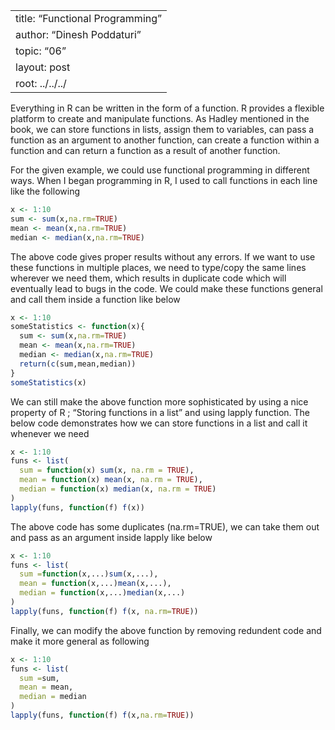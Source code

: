 
---
title: "Functional Programming"
author: "Dinesh Poddaturi"
topic: "06"
layout: post
root: ../../../
---
Everything in R can be written in the form of a function. R provides a flexible platform to create and manipulate functions. As Hadley mentioned in the book, we can store functions in lists, assign them to variables, can pass a function as an argument to another function, can create a function within a function and can return a function as a result of another function.

For the given example, we could use functional programming in different ways. When I began programming in R, I used to call functions in each line like the following 

```r
x <- 1:10
sum <- sum(x,na.rm=TRUE)
mean <- mean(x,na.rm=TRUE)
median <- median(x,na.rm=TRUE)
```
The above code gives proper results without any errors. If we want to use these functions in multiple places, we need to type/copy the same lines wherever we need them, which results in duplicate code which will eventually lead to bugs in the code. We could make these functions general and call them inside a function like below
```r
x <- 1:10
someStatistics <- function(x){
  sum <- sum(x,na.rm=TRUE)
  mean <- mean(x,na.rm=TRUE)
  median <- median(x,na.rm=TRUE)
  return(c(sum,mean,median))
}
someStatistics(x)
```
We can still make the above function more sophisticated by using a nice property of R ; "Storing functions in a list" and using lapply function.
The below code demonstrates how we can store functions in a list and call it whenever we need
```r
x <- 1:10
funs <- list(
  sum = function(x) sum(x, na.rm = TRUE),
  mean = function(x) mean(x, na.rm = TRUE),
  median = function(x) median(x, na.rm = TRUE)
)
lapply(funs, function(f) f(x))
```
The above code has some duplicates (na.rm=TRUE), we can take them out and pass as an argument inside lapply like below

```r
x <- 1:10
funs <- list(
  sum =function(x,...)sum(x,...),
  mean = function(x,...)mean(x,...),
  median = function(x,...)median(x,...)
)
lapply(funs, function(f) f(x, na.rm=TRUE))
```
Finally, we can modify the above function by removing redundent code and make it more general as following

```r
x <- 1:10
funs <- list(
  sum =sum,
  mean = mean,
  median = median
)
lapply(funs, function(f) f(x,na.rm=TRUE))
```

